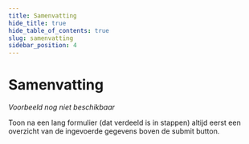 ```yaml
---
title: Samenvatting
hide_title: true
hide_table_of_contents: true
slug: samenvatting
sidebar_position: 4
---
```



# Samenvatting

<Alert kind="warning" content="Let op: dit patroon is nog in ontwikkeling." />

<ComponentExample>
  <em>Voorbeeld nog niet beschikbaar</em>
</ComponentExample>

Toon na een lang formulier (dat verdeeld is in stappen) altijd eerst een overzicht van de ingevoerde gegevens boven de
submit button.
